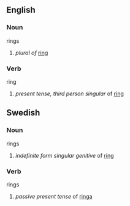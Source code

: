 == English ==
=== Noun ===
;rings
#''plural of'' [[ring]]
 
=== Verb ===
;ring
#''present tense, third person singular'' of [[ring]]

== Swedish ==
=== Noun ===
;rings
#''indefinite form singular genitive'' of [[ring#Swedish|ring]]

=== Verb ===
;rings
#''passive present tense'' of [[ringa]]